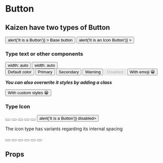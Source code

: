

<Meta
  title='Components|Atoms/Button'
  component={Button}
/>

# Button

## Kaizen have two types of Button

<Preview>
  <div className='preview-flex1'>
    <Button
      color='primary'
      onClick={() => alert('It is a Button')}
    >
      Base button
    </Button>
    <Button
      type='icon'
      onClick={() => alert('It is an Icon Button')}
    >
      <FaEdit size='2em' />
    </Button>
  </div>
</Preview>

### Type text or other components

<Preview>
  <div className='preview-grid1'>
    <Button color='primary'>width: auto</Button>
    <Button color='primary'>width: auto</Button>
  </div>
</Preview>

<Preview>
  <div className='preview-grid2'>
    <Button>Default color</Button>
    <Button color='primary'>Primary</Button>
    <Button color='secondary'>Secondary</Button>
    <Button color='warning'>Warning</Button>
    <Button disabled>Disabled</Button>
    <Button color='primary'>
      With emoji
      <span style={{padding: 0, margin: 0}}>😀</span>
    </Button>
  </div>
</Preview>

*__You can also overwrite it styles by adding a class__*

<Preview>
  <Button className='btn--stories'>
    With custom styles
    <span style={{padding: 0, margin: 0}}>
      😀
    </span>
  </Button>
</Preview>

### Type Icon

<Preview>
  <Button type='icon'>
    <FaEdit size='3em' />
  </Button>
  <Button type='icon' color='primary'>
    <TiUserAdd size='3em' />
  </Button>
  <Button type='icon' color='secondary'>
    <FaEdit size='3em' />
  </Button>
  <Button type='icon' color='warning'>
    <MdKeyboardArrowLeft size='3em' />
  </Button>
  <Button type='icon' color='light' className='ssk--boxShadow'>
    <FaEdit size='3em' />
  </Button>
  <Button type='icon' onClick={() => alert('It is a Button')} disabled>
    <MdKeyboardArrowLeft size='3em' />
  </Button>
</Preview>

The icon type has variants regarding its internal spacing

<Preview>
  <Button type='icon' iconMode='circle-0' className='ssk--boxShadow'>
    <TiUserAdd size='3em' />
  </Button>
  <Button type='icon' iconMode='circle' className='ssk--boxShadow'>
    <TiUserAdd size='2em' />
  </Button>
  <Button type='icon' iconMode='1' className='ssk--boxShadow'>
    <TiUserAdd size='2em' />
  </Button>
  <Button type='icon' iconMode='2' className='ssk--boxShadow'>
    <TiUserAdd size='2em' />
  </Button>
  <Button type='icon' iconMode='3' className='ssk--boxShadow'>
    <TiUserAdd size='2em' />
  </Button>
  <Button type='icon' iconMode='4' className='ssk--boxShadow'>
    <TiUserAdd size='6em' />
  </Button>
</Preview>

## Props

<Props of={Button} />
